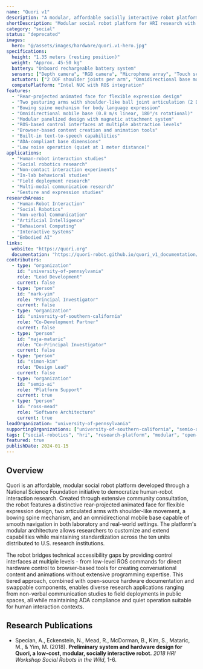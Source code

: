 ```yaml
---
name: "Quori v1"
description: "A modular, affordable socially interactive robot platform developed for enabling human-robot interaction research. Features an expressive projected face, gesturing arms with shoulder-like articulation, flexible spine, and omnidirectional mobility."
shortDescription: "Modular social robot platform for HRI research with projected face and expressive gestures"
category: "social"
status: "deprecated"
images:
  hero: "@/assets/images/hardware/quori.v1-hero.jpg"
specifications:
  height: "1.35 meters (resting position)"
  weight: "Approx. 45-50 kg"
  battery: "Onboard rechargeable battery system"
  sensors: ["Depth camera", "RGB camera", "Microphone array", "Touch sensors", "Proximity sensors"]
  actuators: ["2 DOF shoulder joints per arm", "Omnidirectional base motors", "Spine articulation motors", "Turret rotation motor"]
  computePlatform: "Intel NUC with ROS integration"
features:
  - "Rear-projected animated face for flexible expression design"
  - "Two gesturing arms with shoulder-like ball joint articulation (2 DOF each)"
  - "Bowing spine mechanism for body language expression"
  - "Omnidirectional mobile base (0.8 m/s linear, 180°/s rotational)"
  - "Modular panelized design with magnetic attachment system"
  - "ROS-based control interfaces at multiple abstraction levels"
  - "Browser-based content creation and animation tools"
  - "Built-in text-to-speech capabilities"
  - "ADA-compliant base dimensions"
  - "Low noise operation (quiet at 1 meter distance)"
applications:
  - "Human-robot interaction studies"
  - "Social robotics research"
  - "Non-contact interaction experiments"
  - "In-lab behavioral studies"
  - "Field deployment research"
  - "Multi-modal communication research"
  - "Gesture and expression studies"
researchAreas:
  - "Human-Robot Interaction"
  - "Social Robotics"
  - "Non-verbal Communication"
  - "Artificial Intelligence"
  - "Behavioral Computing"
  - "Interactive Systems"
  - "Embodied AI"
links:
  website: "https://quori.org"
  documentation: "https://quori-robot.github.io/quori_v1_documentation/"
contributors:
  - type: "organization"
    id: "university-of-pennsylvania"
    role: "Lead Development"
    current: false
  - type: "person"
    id: "mark-yim"
    role: "Principal Investigator"
    current: false
  - type: "organization"
    id: "university-of-southern-california"
    role: "Co-Development Partner"
    current: false
  - type: "person"
    id: "maja-mataric"
    role: "Co-Principal Investigator"
    current: false
  - type: "person"
    id: "simon-kim"
    role: "Design Lead"
    current: false
  - type: "organization"
    id: "semio-ai"
    role: "Platform Support"
    current: true
  - type: "person"
    id: "ross-mead"
    role: "Software Architecture"
    current: true
leadOrganization: "university-of-pennsylvania"
supportingOrganizations: ["university-of-southern-california", "semio-ai"]
tags: ["social-robotics", "hri", "research-platform", "modular", "open-hardware", "ros", "projected-face", "gesture", "mobile"]
featured: true
publishDate: 2024-01-15
---
```


## Overview

Quori is an affordable, modular social robot platform developed through a National Science Foundation initiative to democratize human-robot interaction research. Created through extensive community consultation, the robot features a distinctive rear-projected animated face for flexible expression design, two articulated arms with shoulder-like movement, a bowing spine mechanism, and an omnidirectional mobile base capable of smooth navigation in both laboratory and real-world settings. The platform's modular architecture allows researchers to customize and extend capabilities while maintaining standardization across the ten units distributed to U.S. research institutions.

The robot bridges technical accessibility gaps by providing control interfaces at multiple levels - from low-level ROS commands for direct hardware control to browser-based tools for creating conversational content and animations without extensive programming expertise. This tiered approach, combined with open-source hardware documentation and swappable components, enables diverse research applications ranging from non-verbal communication studies to field deployments in public spaces, all while maintaining ADA compliance and quiet operation suitable for human interaction contexts.

## Research Publications

- Specian, A., Eckenstein, N., Mead, R., McDorman, B., Kim, S., Mataric, M., & Yim, M. (2018). **Preliminary system and hardware design for Quori, a low-cost, modular, socially interactive robot.** *2018 HRI Workshop Social Robots in the Wild*, 1-6.
